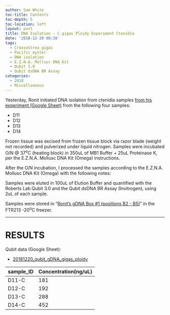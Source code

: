 ```yaml
---
author: Sam White
toc-title: Contents
toc-depth: 5
toc-location: left
layout: post
title: DNA Isolation - C.gigas Ploidy Experiment Ctenidia
date: '2018-12-20 08:38'
tags:
  - Crassostrea gigas
  - Pacific oyster
  - DNA isolation
  - E.Z.N.A. Mollusc DNA Kit
  - Qubit 3.0
  - Qubit dsDNA BR Assay
categories:
  - 2018
  - Miscellaneous
---
```

Yesterday, Ronit initiated DNA isolation from ctenidia samples [from his experiment (Google Sheet)](https://docs.google.com/spreadsheets/d/17mv8gMbmaldggA8Zf0RwBeNF_O4faY8dJFg31XO63K4/edit?usp=sharing) from the following four samples:

- D11
- D12
- D13
- D14

Frozen tissue was excised from frozen tissue block via razor blade (weight not recorded) and pulverized under liquid nitrogen. Samples were incubated O/N @ 37<sup>o</sup>C (heating block) in 350uL of MB1 Buffer + 25uL Proteinase K, per the E.Z.N.A. Mollusc DNA Kit (Omega) instructions.

After the O/N incubation, I processed the samples according to the E.Z.N.A. Mollusc DNA Kit (Omega) with the following notes:



Samples were eluted in 100uL of Elution Buffer and quantified with the Roberts Lab Qubit 3.0 and the Qubit dsDNA BR Assay (Invitrogen), using 2uL of each sample.

Samples were stored in "[Ronit's gDNA Box #1 (positions B2 - B5)](https://docs.google.com/spreadsheets/d/1Gp91BJ5g2W6c4r8UhGVc2UhQGdCHju72aZswpR-Qxpc/edit?usp=sharing)"  in the FTR213 -20<sup>o</sup>C freezer.

---

# RESULTS

Qubit data (Google Sheet):

- [20181220_qubit_gDNA_gigas_ploidy](https://docs.google.com/spreadsheets/d/1KFkA9hL217watfnJoC3DNq9R9OPm7n_Az3vRG8WLWdY/edit?usp=sharing)



| sample_ID | Concentration(ng/uL) |
|-----------|----------------------|
| D11-C     | 181                  |
| D12-C     | 192                  |
| D13-C     | 288                  |
| D14-C     | 452                  |
